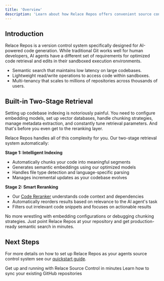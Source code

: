 ```yaml
---
title: 'Overview'
description: 'Learn about how Relace Repos offers convenient source control for your AI agent with built in state-of-the-art code retrieval.'
---
```


## Introduction

Relace Repos is a version control system specifically designed for AI-powered code generation. While traditional Git works well for human developers, AI agents have a different set of requirements for optimized code retrieval and edits in their sandboxed execution environments.

- Semantic search that maintains low latency on large codebases.
- Lightweight read/write operations to access code within sandboxes.
- Multi-tenancy that scales to millions of repositories across thousands of users.



## Built-in Two-Stage Retrieval

Setting up codebase indexing is notoriously painful. You need to configure embedding models, set up vector databases, handle chunking strategies, manage metadata extraction, and constantly tune retrieval parameters. And that's before you even get to the reranking layer.

Relace Repos handles all of this complexity for you. Our two-stage retrieval system automatically:

**Stage 1: Intelligent Indexing**

- Automatically chunks your code into meaningful segments
- Generates semantic embeddings using our optimized models
- Handles file type detection and language-specific parsing
- Manages incremental updates as your codebase evolves

**Stage 2: Smart Reranking**

- Our [Code Reranker](/docs/code-reranker/quickstart) understands code context and dependencies
- Automatically reorders results based on relevance to the AI agent's task
- Filters out irrelevant code snippets and focuses on actionable results

No more wrestling with embedding configurations or debugging chunking strategies. Just point Relace Repos at your repository and get production-ready semantic search in minutes.

## Next Steps

For more details on how to set up Relace Repos as your agents source control system see our [quickstart guide](/docs/repos/quickstart).

<CardGroup cols={2}>
  <Card
    title="Quick Start"
    icon="rocket"
    href="/docs/source-control/quickstart"
  >
    Get up and running with Relace Source Control in minutes
  </Card>
  <Card
    title="GitHub Sync"
    icon="github"
    href="/docs/source-control/github-sync"
  >
    Learn how to sync your existing GitHub repositories
  </Card>
</CardGroup>
